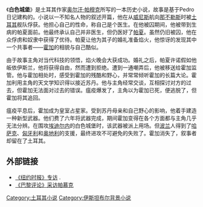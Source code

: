 {{Distinguish|白城堡}}
{{Infobox Book
| name          = 白色城堡
| title_orig    = Beyaz Kale
| translator    = 沈志兴
| image         = [[File:BeyazKale.PNG|100px]]
| image_caption = 简体中文版封面
| author        = Orhan Pamuk
| illustrator   =
| cover_artist  =
| country       = {{TUR}}
| language      = [[土耳其语|土耳其语]]
| series        =
| genre         = [[长篇小说|长篇小说]]、[[历史小说|历史小说]]
| publisher     = [[İletişim_Yayınları|İletişim Yayınları]] (土耳其), [[上海人民出版社|上海人民出版社]] (中国)
| release_date  = 1985
| english_release_date =
| media_type    = 简装
| pages         =
| isbn          =
| preceded_by   =
| followed_by   =
}}

《'''白色城堡'''》是土耳其作家[[奥尔汗·帕穆克|奥尔汗·帕穆克]]所写的一本历史小说，故事是基于Pedro日记建构的。小说以一不知名人物的叙述开篇，他在从[[威尼斯|威尼斯]]航向[[那不勒斯|那不勒斯]]时被[[土耳其|土耳其]]舰队俘获。他担心自己的性命，称自己是个医生。在他被囚期间，他被带到生病的帕夏面前。他最终承认自己并非医生，但仍医好了[[帕夏|帕夏]]。虽然仍旧被囚，他在众俘虏和奴隶中获得了优待。帕夏让他为其子的婚礼准备焰火，他惊讶的发现其中一个共事者——[[霍加|霍加]]的相貌与自己酷似。

由于故事主角对当代科技的领悟，焰火晚会大获成功。婚礼之后，帕夏许诺假如他皈依伊斯兰，他将获得自由，然而遭到拒绝。遭到一通嘲弄后，他被移送给霍加监管。他与霍加相处时，感受到霍加的残酷和野心，并常常倾听霍加的长篇大论。霍加利用主角的天文学知识得以接近苏丹。他与主角经常交谈，互相探讨对方的过去，但霍加无法面对过去的错误。瘟疫爆发了，主角以为霍加已死，便逃脱了，但霍加将其追回。

瘟疫平息后，霍加成为皇室占星家。受到苏丹母亲和自己野心的影响，他着手建造一种新型武器。他们费了六年将武器完成，期间霍加变得在各个方面都与主角几乎无法分辨。在围攻[[埃迪尔内|埃迪尔内]]的白色城堡时，该武器被派上用场。但[[波兰|波兰]]人得到了[[哈萨克|哈萨克]]、[[匈牙利|匈牙利]]和[[奥地利|奥地利]]的支援，最终进攻不可避免的失败了。霍加消失了，叙事者却留在了土耳其。

==外部链接==
* [http://www.nytimes.com/books/98/06/28/nnp/pamuk-castle.html 《纽约时报》专访] {{Wayback|url=http://www.nytimes.com/books/98/06/28/nnp/pamuk-castle.html |date=20180214072019 }}.
* [https://web.archive.org/web/20090831063257/http://www.theparisreview.org/viewmedia.php/prmMID/5587 《巴黎评论》采访帕慕克] 

{{模板:Orhan Pamuk}}
{{Authority control}}
[[Category:土耳其小说|Category:土耳其小说]]
[[Category:伊斯坦布尔背景小说|Category:伊斯坦布尔背景小说]]